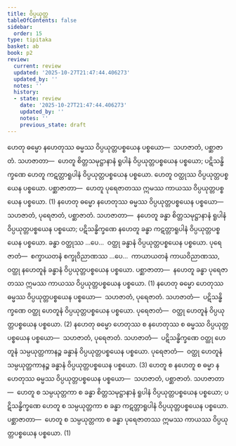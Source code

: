 ```yaml
---
title: ဝိပ္ပယုတ္တ
tableOfContents: false
sidebar:
  order: 15
type: tipitaka
basket: ab
book: p2
review:
  current: review
  updated: '2025-10-27T21:47:44.406273'
  updated_by: ''
  notes: ''
  history:
  - state: review
    date: '2025-10-27T21:47:44.406273'
    updated_by: ''
    notes: ''
    previous_state: draft
---
```



<ReviewStatus review={frontmatter.review} showDetails={true} />

<HypothesisAnnotation frontmatter={frontmatter} />

<DynamicBreadcrumb />

<Division number="38" book="p2" e="ch" v="38" p="15">

<Paragraph number="99" book="p2">
ဟေတု ဓမ္မော နဟေတုဿ ဓမ္မဿ ဝိပ္ပယုတ္တပစ္စယေန ပစ္စယော—  သဟဇာတံ, ပစ္ဆာဇာတံ. <Emphasis>သဟဇာတာ</Emphasis>—  ဟေတူ စိတ္တသမုဋ္ဌာနာနံ ရူပါနံ ဝိပ္ပယုတ္တပစ္စယေန ပစ္စယော; ပဋိသန္ဓိက္ခဏေ ဟေတူ ကဋတ္တာရူပါနံ ဝိပ္ပယုတ္တပစ္စယေန ပစ္စယော. ဟေတူ ဝတ္ထုဿ ဝိပ္ပယုတ္တပစ္စယေန ပစ္စယော. <Emphasis>ပစ္ဆာဇာတာ</Emphasis>—  ဟေတူ ပုရေဇာတဿ ဣမဿ ကာယဿ ဝိပ္ပယုတ္တပစ္စယေန ပစ္စယော. (1)
</Paragraph>

<Paragraph number="100" book="p2">
နဟေတု ဓမ္မော နဟေတုဿ ဓမ္မဿ ဝိပ္ပယုတ္တပစ္စယေန ပစ္စယော—  သဟဇာတံ, ပုရေဇာတံ, ပစ္ဆာဇာတံ. <Emphasis>သဟဇာတာ</Emphasis>—  နဟေတူ ခန္ဓာ စိတ္တသမုဋ္ဌာနာနံ ရူပါနံ ဝိပ္ပယုတ္တပစ္စယေန ပစ္စယော; ပဋိသန္ဓိက္ခဏေ နဟေတူ ခန္ဓာ ကဋတ္တာရူပါနံ ဝိပ္ပယုတ္တပစ္စယေန ပစ္စယော. ခန္ဓာ ဝတ္ထုဿ …ပေ…  ဝတ္ထု ခန္ဓာနံ ဝိပ္ပယုတ္တပစ္စယေန ပစ္စယော. <Emphasis>ပုရေဇာတံ</Emphasis>—  စက္ခာယတနံ စက္ခုဝိညာဏဿ …ပေ…  ကာယာယတနံ ကာယဝိညာဏဿ, ဝတ္ထု နဟေတူနံ ခန္ဓာနံ ဝိပ္ပယုတ္တပစ္စယေန ပစ္စယော. <Emphasis>ပစ္ဆာဇာတာ</Emphasis>—  နဟေတူ ခန္ဓာ ပုရေဇာတဿ ဣမဿ ကာယဿ ဝိပ္ပယုတ္တပစ္စယေန ပစ္စယော. (1)
</Paragraph>

<Paragraph number="101" book="p2">
နဟေတု ဓမ္မော ဟေတုဿ ဓမ္မဿ ဝိပ္ပယုတ္တပစ္စယေန ပစ္စယော—  သဟဇာတံ, ပုရေဇာတံ. <Emphasis>သဟဇာတံ</Emphasis>—  ပဋိသန္ဓိက္ခဏေ ဝတ္ထု ဟေတူနံ ဝိပ္ပယုတ္တပစ္စယေန ပစ္စယော. <Emphasis>ပုရေဇာတံ</Emphasis>—  ဝတ္ထု ဟေတူနံ ဝိပ္ပယုတ္တပစ္စယေန ပစ္စယော. (2)
</Paragraph>

<Paragraph number="102" book="p2">
နဟေတု ဓမ္မော ဟေတုဿ စ နဟေတုဿ စ ဓမ္မဿ ဝိပ္ပယုတ္တပစ္စယေန ပစ္စယော—  သဟဇာတံ, ပုရေဇာတံ. <Emphasis>သဟဇာတံ</Emphasis>—  ပဋိသန္ဓိက္ခဏေ ဝတ္ထု ဟေတူနံ သမ္ပယုတ္တကာနဉ္စ ခန္ဓာနံ ဝိပ္ပယုတ္တပစ္စယေန ပစ္စယော. <Emphasis>ပုရေဇာတံ</Emphasis>—  ဝတ္ထု ဟေတူနံ သမ္ပယုတ္တကာနဉ္စ ခန္ဓာနံ ဝိပ္ပယုတ္တပစ္စယေန ပစ္စယော. (3)
</Paragraph>

<Paragraph number="103" book="p2">
ဟေတူ စ နဟေတူ စ ဓမ္မာ နဟေတုဿ ဓမ္မဿ ဝိပ္ပယုတ္တပစ္စယေန ပစ္စယော—  သဟဇာတံ, ပစ္ဆာဇာတံ. <Emphasis>သဟဇာတာ</Emphasis>—  ဟေတူ စ သမ္ပယုတ္တကာ စ ခန္ဓာ စိတ္တသမုဋ္ဌာနာနံ ရူပါနံ ဝိပ္ပယုတ္တပစ္စယေန ပစ္စယော; ပဋိသန္ဓိက္ခဏေ ဟေတူ စ သမ္ပယုတ္တကာ စ ခန္ဓာ ကဋတ္တာရူပါနံ ဝိပ္ပယုတ္တပစ္စယေန ပစ္စယော. <Emphasis>ပစ္ဆာဇာတာ</Emphasis>—  ဟေတူ စ သမ္ပယုတ္တကာ စ ခန္ဓာ ပုရေဇာတဿ ဣမဿ ကာယဿ ဝိပ္ပယုတ္တပစ္စယေန ပစ္စယော. (1)
</Paragraph>
</Division>